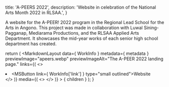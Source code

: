 
  title: 'A-PEERS 2022',
  description: 'Website in celebration of the National Arts Month 2022 in RLSAA.',
}


A website for the A-PEER! 2022 program in the Regional Lead School for the Arts in Angono. This project was made in collaboration with Luwal Sining-Pagganap, Mediarama Productions, and the RLSAA Applied Arts Department. It showcases the mid-year works of each senior high school department has created.

  return (
    <MarkdownLayout
      data={ WorkInfo }
      metadata={ metadata }
      previewImage="apeers.webp"
      previewImageAlt="The A-PEER 2022 landing page."
      links={(
        <>
          <li><MSButton link={ WorkInfo['link'] } type="small outlined">Website</MSButton></li>
        </>
      )}
      media={(
        <>
          <PreviewImage src="/img/apeers/apeers-gallery.png" alt="The art gallery page." />
          <PreviewImage src="/img/apeers/apeers-preview.png" alt="The individual showcase page." />
        </>
      )}
    >
      { children }
    </MarkdownLayout>
  );
}